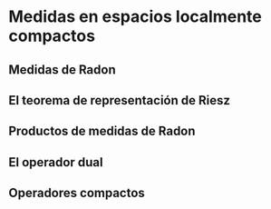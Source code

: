 # Medidas en espacios localmente compactos

## Medidas de Radon

## El teorema de representación de Riesz

## Productos de medidas de Radon

## El operador dual

## Operadores compactos